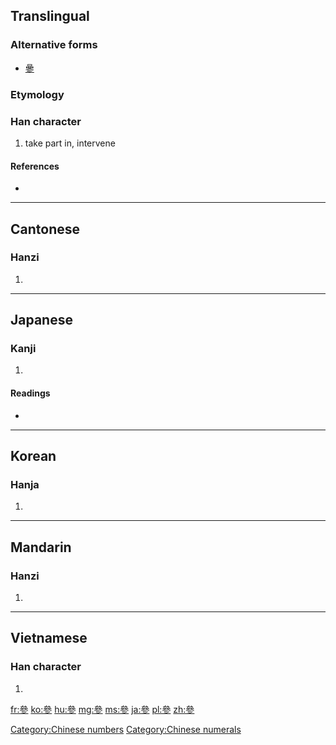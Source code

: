 {{also|参}}
==Translingual==

===Alternative forms===
*[[曑]]

===Etymology===
{{Han compound|晶|㐱|c1=s|c2=p|ls=psc}}

===Han character===
{{Han char|rn=28|rad=厶|as=09|sn=11|four=2320<sub>2</sub>|canj=戈戈戈竹 (IIIH)}}

# take part in, intervene

====References====
* {{Han ref|kx=0164.280|dkj=03098|dj=0372.280|hdz=10387.230|uh=53C3|ud=21443|bh=B0D1|bd=45265}}

[[Category:Chinese numbers]]
[[Category:Chinese numerals]]
----

==Cantonese==

===Hanzi===
{{yue-hanzi|jyut=|y=chaam1|sim=参}}

# {{defn|Cantonese|sort=厶09}}

----

==Japanese==

===Kanji===
{{ja-kanji|grade=|rs=厶09}}

# {{defn|Japanese|sort=厶09}}

====Readings====
* {{ja-readings|on=[[さん]] (san)|kun=[[まいる]] (mairu)}}

----

==Korean==

===Hanja===
{{ko-hanja|hangeul=[[참]], [[삼]]|rv=cham, sam|mr=ch'am, sam}}

# {{defn|Korean|sort=厶09}}

----

==Mandarin==

===Hanzi===
{{cmn-hanzi|sim=参|pin=[[cān]] ([[can1]]), [[cēn]] ([[cen1]]), [[dēn]] ([[den1]]), [[sān]] ([[san1]]), [[sǎn]] ([[san3]]), [[shēn]] ([[shen1]])|wg=ts'an<sup>1</sup>, ts'en<sup>1</sup>, *<sup>1</sup>, san<sup>1</sup>, <sup>3</sup>, shen<sup>1</sup>}}
# {{defn|Mandarin|sort=厶09}}
----
==Vietnamese==

===Han character===
{{vi-hantu|[[tham]], [[sâm]]|rs=厶09}}

# {{defn|Vietnamese|sort=厶09}}

[[fr:參]]
[[ko:參]]
[[hu:參]]
[[mg:參]]
[[ms:參]]
[[ja:參]]
[[pl:參]]
[[zh:參]]
